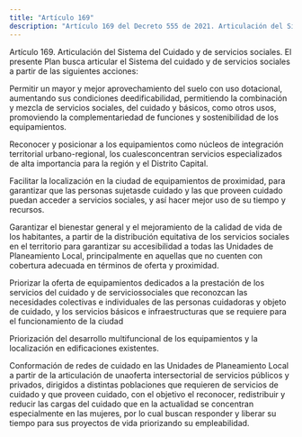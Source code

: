 ```yaml
---
title: "Artículo 169"
description: "Artículo 169 del Decreto 555 de 2021. Articulación del Sistema del Cuidado y de servicios sociales."
---
```


Artículo 169. Articulación del Sistema del Cuidado y de servicios sociales. El presente Plan busca articular el Sistema del cuidado y de servicios sociales a partir de las siguientes acciones:
 
Permitir un mayor y mejor aprovechamiento del suelo con uso dotacional, aumentando sus condiciones deedificabilidad, permitiendo la combinación y mezcla de servicios sociales, del cuidado y básicos, como otros usos, promoviendo la complementariedad de funciones y sostenibilidad de los equipamientos.
 
Reconocer y posicionar a los equipamientos como núcleos de integración territorial urbano-regional, los cualesconcentran servicios especializados de alta importancia para la región y el Distrito Capital.
 
Facilitar la localización en la ciudad de equipamientos de proximidad, para garantizar que las personas sujetasde cuidado y las que proveen cuidado puedan acceder a servicios sociales, y así hacer mejor uso de su tiempo y recursos.
 
Garantizar el bienestar general y el mejoramiento de la calidad de vida de los habitantes, a partir de la distribución equitativa de los servicios sociales en el territorio para garantizar su accesibilidad a todas las Unidades de Planeamiento Local, principalmente en aquellas que no cuenten con cobertura adecuada en términos de oferta y proximidad.
 
Priorizar la oferta de equipamientos dedicados a la prestación de los servicios del cuidado y de serviciossociales que reconozcan las necesidades colectivas e individuales de las personas cuidadoras y objeto de cuidado, y los servicios básicos e infraestructuras que se requiere para el funcionamiento de la ciudad
 
Priorización del desarrollo multifuncional de los equipamientos y la localización en edificaciones existentes.
 
Conformación de redes de cuidado en las Unidades de Planeamiento Local a partir de la articulación de unaoferta intersectorial de servicios públicos y privados, dirigidos a distintas poblaciones que requieren de servicios de cuidado y que proveen cuidado, con el objetivo el reconocer, redistribuir y reducir las cargas del cuidado que en la actualidad se concentran especialmente en las mujeres, por lo cual buscan responder y liberar su tiempo para sus proyectos de vida priorizando su empleabilidad.